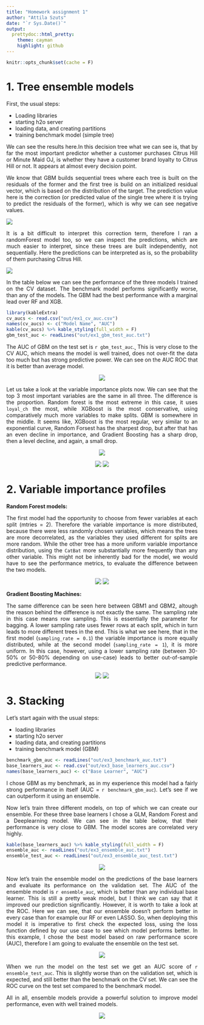 ```yaml
---
title: "Homework assignment 1"
author: "Attila Szuts"
date: "`r Sys.Date()`"
output:
  prettydoc::html_pretty:
    theme: cayman
    highlight: github
---
```


```{=html}
<style>
body {
text-align: justify}
</style>
```
```r
knitr::opts_chunk$set(cache = F)
```

# 1. Tree ensemble models

First, the usual steps:

-   Loading libraries
-   starting h2o server
-   loading data, and creating partitions
-   training benchmark model (simple tree)

We can see the results here.In this decision tree what we can see is, that by far the most important predictor whether a customer purchases Citrus Hill or Minute Maid OJ, is whether they have a customer brand loyalty to Citrus Hill or not. It appears at almost every decision point.

We know that GBM builds sequential trees where each tree is built on the residuals of the former and the first tree is build on an initialized residual vector, which is based on the distribution of the target. The prediction value here is the correction (or predicted value of the single tree where it is trying to predict the residuals of the former), which is why we can see negative values.

![](../out/ex1_dtree.png)

It is a bit difficult to interpret this correction term, therefore I ran a randomForest model too, so we can inspect the predictions, which are much easier to interpret, since these trees are built independently, not sequentially. Here the predictions can be interpreted as is, so the probability of them purchasing Citrus Hill.

![](../out/ex1_dtree_rf.png)

In the table below we can see the performance of the three models I trained on the CV dataset. The benchmark model performs significantly worse, than any of the models. The GBM had the best performance with a marginal lead over RF and XGB.

```r
library(kableExtra)
cv_aucs <- read.csv("out/ex1_cv_auc.csv") 
names(cv_aucs) <- c("Model Name", "AUC")
kable(cv_aucs) %>% kable_styling(full_width = F)
gbm_test_auc <- readLines("out/ex1_gbm_test_auc.txt")
```

The AUC of GBM on the test set is `r gbm_test_auc`.˛ This is very close to the CV AUC, which means the model is well trained, does not over-fit the data too much but has strong predictive power. We can see on the AUC ROC that it is better than average model.

<center>

![](../out/ex1_gbm_test_roc.png)

</center>

Let us take a look at the variable importance plots now. We can see that the top 3 most important variables are the same in all three. The difference is the proportion. Random forest is the most extreme in this case, it uses `loyal_ch` the most, while XGBoost is the most conservative, using comparatively much more variables to make splits. GBM is somewhere in the middle. It seems like, XGBoost is the most regular, very similar to an exponential curve, Random Forsest has the sharpest drop, but after that has an even decline in importance, and Gradient Boosting has a sharp drop, then a level decline, and again, a small drop.

<center>

![](../out/ex1_gbm_varimp.png)

![](../out/ex1_rf_varimp.png) ![](../out/ex1_xgb_varimp.png)

</center>

# 2. Variable importance profiles

**Random Forest models:**

The first model had the opportunity to choose from fewer variables at each split (mtries = 2). Therefore the variable importance is more distributed, because there were less randomly chosen variables, which means the trees are more decorrelated, as the variables they used different for splits are more random. While the other tree has a more uniform variable importance distribution, using the `CatBat` more substantially more frequently than any other variable. This might not be inherently bad for the model, we would have to see the performance metrics, to evaluate the difference between the two models.

<center>

![](../out/ex2_rf1.png) ![](../out/ex2_rf2.png)

</center>

**Gradient Boosting Machines:**

The same difference can be seen here between GBM1 and GBM2, altough the reason behind the difference is not exactly the same. The sampling rate in this case means row sampling. This is essentially the parameter for bagging. A lower sampling rate uses fewer rows at each split, which in turn leads to more different trees in the end. This is what we see here, that in the first model (`sampling_rate = 0.1`) the variable importance is more equally distributed, while at the second model (`sampling_rate = 1`), it is more uniform. In this case, however, using a lower sampling rate (between 30-50% or 50-80% depending on use-case) leads to better out-of-sample predictive performance.

<center>

![](../out/ex2_gbm1.png) ![](../out/ex2_gbm2.png)

</center>

# 3. Stacking

Let's start again with the usual steps:

-   loading libraries
-   starting h2o server
-   loading data, and creating partitions
-   training benchmark model (GBM)

```r
benchmark_gbm_auc <- readLines("out/ex3_benchmark_auc.txt")
base_learners_auc <- read.csv("out/ex3_base_learners_auc.csv") 
names(base_learners_auc) <- c("Base Learner", "AUC")
```

I chose GBM as my benchmark, as in my experience this model had a fairly strong performance in itself (AUC = `r benchmark_gbm_auc`). Let's see if we can outperform it using an ensemble.

Now let's train three different models, on top of which we can create our ensemble. For these three base learners I chose a GLM, Random Forest and a Deeplearning model. We can see in the table below, that their performance is very close to GBM. The model scores are correlated very highly.

```r
kable(base_learners_auc) %>% kable_styling(full_width = F)
ensemble_auc <- readLines("out/ex3_ensemble_auc.txt")
ensemble_test_auc <- readLines("out/ex3_ensemble_auc_test.txt")
```

<center>

![](../out/ex3_model_correlation_heatmap.png)

</center>

Now let's train the ensemble model on the predictions of the base learners and evaluate its performance on the validation set. The AUC of the ensemble model is `r ensemble_auc`, which is better than any individual base learner. This is still a pretty weak model, but I think we can say that it improved our prediction significantly. However, it is worth to take a look at the ROC. Here we can see, that our ensemble doesn't perform better in every case than for example our RF or even LASSO. So, when deploying this model it is imperative to first check the expected loss, using the loss function defined by our use case to see which model performs better. In this example, I chose the best model based on raw performance score (AUC), therefore I am going to evaluate the ensemble on the test set.

<center>

![](../out/ex3_ensemble_roc.png)

</center>

When we run the model on the test set we get an AUC score of `r ensemble_test_auc`. This is slightly worse than on the validation set, which is expected, and still better than the benchmark on the CV set. We can see the ROC curve on the test set compared to the benchmark model.

All in all, ensemble models provide a powerful solution to improve model performance, even with well trained models.

<center>

![](../out/ex3_ensemble_test_roc.png)

</center>

